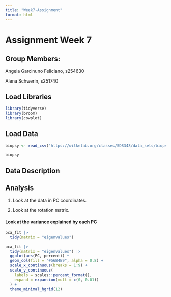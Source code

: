 ```yaml
---
title: "Week7-Assignment"
format: html
---
```


# Assignment Week 7

## Group Members:

Angela Garcinuno Feliciano, s254630

Alena Schwerin, s251740

## Load Libraries

```r
library(tidyverse)
library(broom)
library(cowplot)
```

## Load Data

```r
biopsy <- read_csv("https://wilkelab.org/classes/SDS348/data_sets/biopsy.csv")
```

```r
biopsy
```

## Data Description

## Analysis

1.  Look at the data in PC coordinates.

2.  Look at the rotation matrix.

#### Look at the variance explained by each PC

```r
pca_fit |> 
  tidy(matrix = "eigenvalues")
```

```r
pca_fit |> 
  tidy(matrix = "eigenvalues") |> 
  ggplot(aes(PC, percent)) +
  geom_col(fill = "#56B4E9", alpha = 0.8) +
  scale_x_continuous(breaks = 1:9) +
  scale_y_continuous(
    labels = scales::percent_format(),
    expand = expansion(mult = c(0, 0.01))
  ) +
  theme_minimal_hgrid(12)
```
